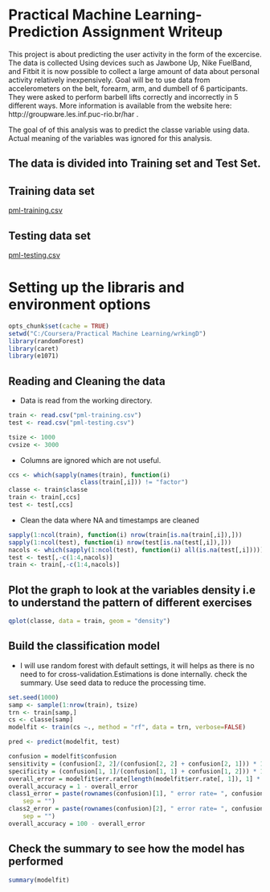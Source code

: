 Practical Machine Learning- Prediction Assignment Writeup
========================================================

This project is about predicting the user activity in the form of the excercise. The data is collected Using devices such as Jawbone Up, Nike FuelBand, and Fitbit it is now possible to collect a large amount of data about personal activity relatively inexpensively. Goal will be to use data from accelerometers on the belt, forearm, arm, and dumbell of 6 participants. They were asked to perform barbell lifts correctly and incorrectly in 5 different ways. More information is available from the website here: http://groupware.les.inf.puc-rio.br/har .

The goal of of this analysis was to predict the classe variable using data.
Actual meaning of the variables was ignored for this analysis.

## The data is divided into Training set and Test Set.


Training data set 
-----------------
<a href="https://d396qusza40orc.cloudfront.net/predmachlearn/pml-training.csv">pml-training.csv</a>

Testing data set
-----------------
<a href="https://d396qusza40orc.cloudfront.net/predmachlearn/pml-testing.csv">pml-testing.csv</a>

# Setting up the libraris and environment options
```r
opts_chunk$set(cache = TRUE)
setwd("C:/Coursera/Practical Machine Learning/wrkingD")
library(randomForest)
library(caret)
library(e1071)
```

## Reading and Cleaning the data
* Data is read from the working directory.
```r
train <- read.csv("pml-training.csv")
test <- read.csv("pml-testing.csv")
```

```r
tsize <- 1000
cvsize <- 3000
```
* Columns are ignored which are not useful.
```r
ccs <- which(sapply(names(train), function(i)
                    class(train[,i])) != "factor")
classe <- train$classe
train <- train[,ccs]
test <- test[,ccs]
```
* Clean the data where NA and timestamps are cleaned
```r
sapply(1:ncol(train), function(i) nrow(train[is.na(train[,i]),]))
sapply(1:ncol(test), function(i) nrow(test[is.na(test[,i]),]))
nacols <- which(sapply(1:ncol(test), function(i) all(is.na(test[,i]))))
test <- test[,-c(1:4,nacols)]
train <- train[,-c(1:4,nacols)]
```
## Plot the graph to look at the variables density i.e to understand the pattern of different exercises 
```r
qplot(classe, data = train, geom = "density")
```


## Build the classification model
* I will use random forest with default settings, it will helps as there is no need to for cross-validation.Estimations is done internally.
check the summary.
Use seed data to reduce the processing time.
```r
set.seed(1000)
samp <- sample(1:nrow(train), tsize)
trn <- train[samp,]
cs <- classe[samp]
modelfit <- train(cs ~., method = "rf", data = trn, verbose=FALSE)

pred <- predict(modelfit, test)
```
```r
confusion = modelfit$confusion
sensitivity = (confusion[2, 2]/(confusion[2, 2] + confusion[2, 1])) * 100
specificity = (confusion[1, 1]/(confusion[1, 1] + confusion[1, 2])) * 100
overall_error = modelfit$err.rate[length(modelfit$err.rate[, 1]), 1] * 100
overall_accuracy = 1 - overall_error
class1_error = paste(rownames(confusion)[1], " error rate= ", confusion[1, 3], 
    sep = "")
class2_error = paste(rownames(confusion)[2], " error rate= ", confusion[2, 3], 
    sep = "")
overall_accuracy = 100 - overall_error
```
## Check the summary to see how the model has performed
```r
summary(modelfit)
```